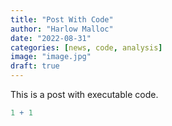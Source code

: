 ```yaml
---
title: "Post With Code"
author: "Harlow Malloc"
date: "2022-08-31"
categories: [news, code, analysis]
image: "image.jpg"
draft: true
---
```


This is a post with executable code.

```r
1 + 1
```
